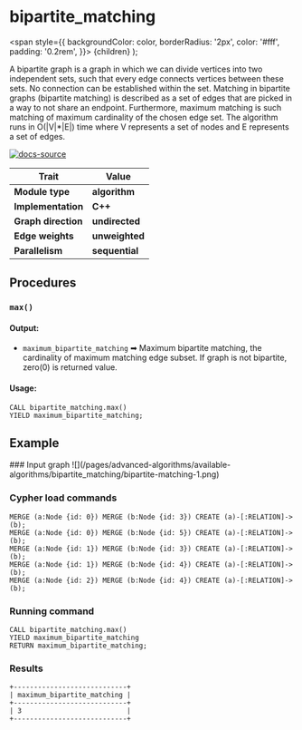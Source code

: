 
# bipartite_matching

  <span
    style={{
      backgroundColor: color,
      borderRadius: '2px',
      color: '#fff',
      padding: '0.2rem',
    }}>
    {children}
  </span>
);

A bipartite graph is a graph in which we can divide vertices into two independent sets, such that every edge connects vertices between these sets. No connection can be established within the set. Matching in bipartite graphs (bipartite matching) is described as a set of edges that are picked in a way to not share an endpoint. Furthermore, maximum matching is such matching of maximum cardinality of the chosen edge set. The algorithm runs in O(|V|*|E|) time where V represents a set of nodes and E represents a set of edges.

[![docs-source](https://img.shields.io/badge/source-bipartite_matching-FB6E00?logo=github&style=for-the-badge)](https://github.com/memgraph/mage/blob/main/cpp/bipartite_matching_module/bipartite_matching_module.cpp)


| Trait               | Value                                                 |
| ------------------- | ----------------------------------------------------- |
| **Module type**     | <Highlight color="#FB6E00">**algorithm**</Highlight>  |
| **Implementation**  | <Highlight color="#FB6E00">**C++**</Highlight>        |
| **Graph direction** | <Highlight color="#FB6E00">**undirected**</Highlight> |
| **Edge weights**    | <Highlight color="#FB6E00">**unweighted**</Highlight> |
| **Parallelism**     | <Highlight color="#FB6E00">**sequential**</Highlight> |

## Procedures

### `max()`

#### Output:

* `maximum_bipartite_matching` ➡ Maximum bipartite matching, the cardinality of maximum matching edge subset. If graph is not bipartite, zero(0) is returned value.

#### Usage:
```cypher
CALL bipartite_matching.max()
YIELD maximum_bipartite_matching;
```

## Example

<Steps>
### Input graph
![](/pages/advanced-algorithms/available-algorithms/bipartite_matching/bipartite-matching-1.png)

### Cypher load commands
```cypher
MERGE (a:Node {id: 0}) MERGE (b:Node {id: 3}) CREATE (a)-[:RELATION]->(b);
MERGE (a:Node {id: 0}) MERGE (b:Node {id: 5}) CREATE (a)-[:RELATION]->(b);
MERGE (a:Node {id: 1}) MERGE (b:Node {id: 3}) CREATE (a)-[:RELATION]->(b);
MERGE (a:Node {id: 1}) MERGE (b:Node {id: 4}) CREATE (a)-[:RELATION]->(b);
MERGE (a:Node {id: 2}) MERGE (b:Node {id: 4}) CREATE (a)-[:RELATION]->(b);
```

### Running command
```cypher
CALL bipartite_matching.max()
YIELD maximum_bipartite_matching
RETURN maximum_bipartite_matching;
```

### Results
```plaintext
+----------------------------+
| maximum_bipartite_matching |
+----------------------------+
| 3                          |
+----------------------------+
```
</Steps>
